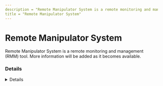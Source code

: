 ```yaml
---
description = "Remote Manipulator System is a remote monitoring and management (RMM) tool. More information will be added as it becomes available."
title = "Remote Manipulator System"
---
```




# Remote Manipulator System

Remote Manipulator System is a remote monitoring and management (RMM) tool. More information will be added as it becomes available.

### Details
<Details author={""}
         category={""}
         created={""}
         website={""}
         lastModified={"2/9/2024"}
         privileges={""}
         free={ "" }
         verification={""}
/>

#### Installation Paths
<Card code={ ["rfusclient.exe", "rutserv.exe"] }/>





### Forensic Artifacts




#### Network Artifacts
<EuiSpacer size="xl"/>
<NetworkArtifactsTable data={ [{"Description": "Known remote domains", "Domains": ["*.internetid.ru", "rmansys.ru"], "Ports": []}] }/>




### Detections
- Detects potential network activity of Remote Manipulator System RMM tool
  - [Sigma Rule](https://github.com/magicsword-io/LOLRMM/blob/main/detections/sigma/remote_manipulator_system_network_sigma.yml)
- Detects potential processes activity of Remote Manipulator System RMM tool
  - [Sigma Rule](https://github.com/magicsword-io/LOLRMM/blob/main/detections/sigma/remote_manipulator_system_processes_sigma.yml)

### References
- [https://rmansys.ru/files/](https://rmansys.ru/files/)

